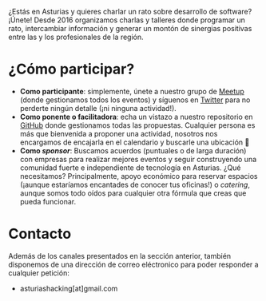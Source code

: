 

¿Estás en Asturias y quieres charlar un rato sobre desarrollo de software?
¡Únete! Desde 2016 organizamos charlas y talleres donde programar un rato,
intercambiar información y generar un montón de sinergias positivas entre las y
los profesionales de la región.

# ¿Cómo participar?

- **Como participante**: simplemente, únete a nuestro grupo de [Meetup][meetup]
  (donde gestionamos todos los eventos) y síguenos en [Twitter][twitter] para no
  perderte ningún detalle (¡ni ninguna actividad!).
- **Como ponente o facilitadora**: echa un vistazo a nuestro repositorio en
  [GitHub][github] donde gestionamos todas las propuestas. Cualquier persona es
  más que bienvenida a proponer una actividad, nosotros nos encargamos de
  encajarla en el calendario y buscarle una ubicación 🙂
- **Como _sponsor_**: Buscamos acuerdos (puntuales o de larga duración) con
  empresas para realizar mejores eventos y seguir construyendo una comunidad
  fuerte e independiente de tecnología en Asturias. ¿Qué necesitamos?
  Principalmente, apoyo económico para reservar espacios (¡aunque estaríamos
  encantades de conocer tus oficinas!) o _catering_, aunque somos todo oídos
  para cualquier otra fórmula que creas que pueda funcionar.

# Contacto

Además de los canales presentados en la sección anterior, también disponemos de
una dirección de correo eléctronico para poder responder a cualquier petición:

- asturiashacking[at]gmail.com

[meetup]: https://meetup.com/asturiashacking
[twitter]: https://twitter.com/asturiashacking
[github]: https://github.com/asturiashacking

